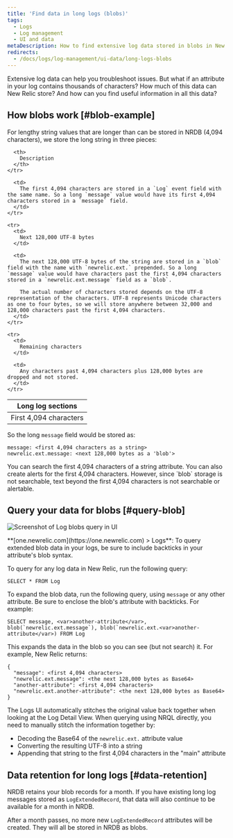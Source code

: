 ```yaml
---
title: 'Find data in long logs (blobs)'
tags:
  - Logs
  - Log management
  - UI and data
metaDescription: How to find extensive log data stored in blobs in New Relic.
redirects:
  - /docs/logs/log-management/ui-data/long-logs-blobs
---
```




Extensive log data can help you troubleshoot issues. But what if an attribute in your log contains thousands of characters? How much of this data can New Relic store? And how can you find useful information in all this data?

## How blobs work [#blob-example]

For lengthy string values that are longer than can be stored in NRDB (4,094 characters), we store the long string in three pieces:

<table>
  <thead>
    <tr>
      <th style={{ width: "200px" }}>
        Long log sections
      </th>

      <th>
        Description
      </th>
    </tr>
  </thead>

  <tbody>
    <tr>
      <td>
        First 4,094 characters
      </td>

      <td>
        The first 4,094 characters are stored in a `Log` event field with the same name. So a long `message` value would have its first 4,094 characters stored in a `message` field.
      </td>
    </tr>

    <tr>
      <td>
        Next 128,000 UTF-8 bytes
      </td>

      <td>
        The next 128,000 UTF-8 bytes of the string are stored in a `blob` field with the name with `newrelic.ext.` prepended. So a long `message` value would have characters past the first 4,094 characters stored in a `newrelic.ext.message` field as a `blob`.

        The actual number of characters stored depends on the UTF-8 representation of the characters. UTF-8 represents Unicode characters as one to four bytes, so we will store anywhere between 32,000 and 128,000 characters past the first 4,094 characters.
      </td>
    </tr>

    <tr>
      <td>
        Remaining characters
      </td>

      <td>
        Any characters past 4,094 characters plus 128,000 bytes are dropped and not stored.
      </td>
    </tr>
  </tbody>
</table>

So the long `message` field would be stored as:

```
message: <first 4,094 characters as a string>
newrelic.ext.message: <next 128,000 bytes as a 'blob'>
```

<Callout variant="tip">
  You can search the first 4,094 characters of a string attribute. You can also create alerts for the first 4,094 characters. However, since `blob` storage is not searchable, text beyond the first 4,094 characters is not searchable or alertable.
</Callout>

## Query your data for blobs [#query-blob]

<img
  title="Query log extended data (blobs)"
  alt="Screenshot of Log blobs query in UI"
  src={LogBlobQuery}
/>

<figcaption>
  **[one.newrelic.com](https://one.newrelic.com) > Logs**: To query extended blob data in your logs, be sure to include backticks in your attribute's blob syntax.
</figcaption>

To query for any log data in New Relic, run the following query:

```
SELECT * FROM Log
```

To expand the blob data, run the following query, using `message` or any other attribute. Be sure to enclose the blob's attribute with backticks. For example:

```
SELECT message, <var>another-attribute</var>, blob(`newrelic.ext.message`), blob(`newrelic.ext.<var>another-attribute</var>) FROM Log
```

This expands the data in the blob so you can see (but not search) it. For example, New Relic returns:

```
{
  "message": <first 4,094 characters>
  "newrelic.ext.message": <the next 128,000 bytes as Base64> 
  "another-attribute": <first 4,094 characters>
  "newrelic.ext.another-attribute": <the next 128,000 bytes as Base64>
}
```

The Logs UI automatically stitches the original value back together when looking at the Log Detail View. When querying using NRQL directly, you need to manually stitch the information together by:

* Decoding the Base64 of the `newrelic.ext.` attribute value
* Converting the resulting UTF-8 into a string
* Appending that string to the first 4,094 characters in the "main" attribute

## Data retention for long logs [#data-retention]

NRDB retains your blob records for a month. If you have existing long log messages stored as `LogExtendedRecord`, that data will also continue to be available for a month in NRDB.

After a month passes, no more new `LogExtendedRecord` attributes will be created. They will all be stored in NRDB as blobs.
